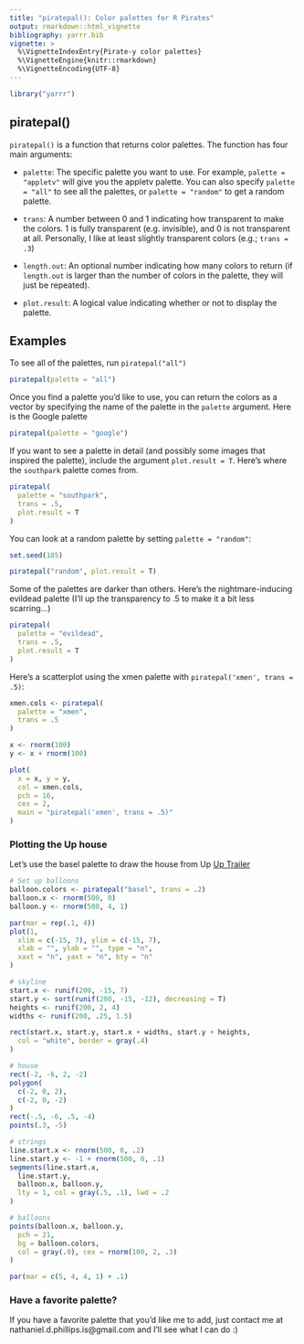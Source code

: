 ```yaml
---
title: "piratepal(): Color palettes for R Pirates"
output: rmarkdown::html_vignette
bibliography: yarrr.bib
vignette: >
  %\VignetteIndexEntry{Pirate-y color palettes}
  %\VignetteEngine{knitr::rmarkdown}
  %\VignetteEncoding{UTF-8}
---
```

```r
library("yarrr")
```

## piratepal()

`piratepal()` is a function that returns color palettes. The function has four main arguments:

- `palette`: The specific palette you want to use. For example, `palette = "appletv"` will give you the appletv palette. You can also specify `palette = "all"` to see all the palettes, or `palette = "random"` to get a random palette.

- `trans`: A number between 0 and 1 indicating how transparent to make the colors. 1 is fully transparent (e.g. invisible), and 0 is not transparent at all. Personally, I like at least slightly transparent colors (e.g.; `trans = .3`)

- `length.out`: An optional number indicating how many colors to return (if `length.out` is larger than the number of colors in the palette, they will just be repeated).

- `plot.result`: A logical value indicating whether or not to display the palette.

## Examples

To see all of the palettes, run `piratepal("all")`

```r
piratepal(palette = "all")
```

Once you find a palette you'd like to use, you can return the colors as a vector by specifying the name of the palette in the `palette` argument. Here is the Google palette

```r
piratepal(palette = "google")
```

If you want to see a palette in detail (and possibly some images that inspired the palette), include the argument `plot.result = T`. Here's where the `southpark` palette comes from.

```r
piratepal(
  palette = "southpark",
  trans = .5,
  plot.result = T
)
```


You can look at a random palette by setting `palette = "random"`:

```r
set.seed(105)
```


```r
piratepal("random", plot.result = T)
```



Some of the palettes are darker than others. Here's the nightmare-inducing evildead palette (I'll up the transparency to .5 to make it a bit less scarring...)

```r
piratepal(
  palette = "evildead",
  trans = .5,
  plot.result = T
)
```

Here's a scatterplot using the xmen palette with `piratepal('xmen', trans = .5)`:

```r
xmen.cols <- piratepal(
  palette = "xmen",
  trans = .5
)

x <- rnorm(100)
y <- x + rnorm(100)

plot(
  x = x, y = y,
  col = xmen.cols,
  pch = 16,
  cex = 2,
  main = "piratepal('xmen', trans = .5)"
)
```


### Plotting the Up house

Let's use the basel palette to draw the house from Up [Up Trailer](https://www.youtube.com/watch?v=pkqzFUhGPJg)

```r
# Set up balloons
balloon.colors <- piratepal("basel", trans = .2)
balloon.x <- rnorm(500, 0)
balloon.y <- rnorm(500, 4, 1)

par(mar = rep(.1, 4))
plot(1,
  xlim = c(-15, 7), ylim = c(-15, 7),
  xlab = "", ylab = "", type = "n",
  xaxt = "n", yaxt = "n", bty = "n"
)

# skyline
start.x <- runif(200, -15, 7)
start.y <- sort(runif(200, -15, -12), decreasing = T)
heights <- runif(200, 2, 4)
widths <- runif(200, .25, 1.5)

rect(start.x, start.y, start.x + widths, start.y + heights,
  col = "white", border = gray(.4)
)

# house
rect(-2, -6, 2, -2)
polygon(
  c(-2, 0, 2),
  c(-2, 0, -2)
)
rect(-.5, -6, .5, -4)
points(.3, -5)

# strings
line.start.x <- rnorm(500, 0, .2)
line.start.y <- -1 + rnorm(500, 0, .1)
segments(line.start.x,
  line.start.y,
  balloon.x, balloon.y,
  lty = 1, col = gray(.5, .1), lwd = .2
)

# balloons
points(balloon.x, balloon.y,
  pch = 21,
  bg = balloon.colors,
  col = gray(.9), cex = rnorm(100, 2, .3)
)
```

```r
par(mar = c(5, 4, 4, 1) + .1)
```


### Have a favorite palette?

If you have a favorite palette that you'd like me to add, just contact me at nathaniel.d.phillips.is@gmail.com and I'll see what I can do :)

